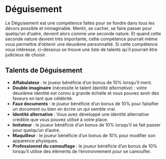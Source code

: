 # Déguisement

Le Déguisement est une compétence faites pour se fondre dans tous les décors possible et inimaginable. Mentir, se cacher, se faire passer pour quelqu'un d'uatre, devient alors comme une seconde nature. Et quand cette seconde nature devient très importante, cette compétence pourrait même vous permettre d'obtenir une deuxième personnalité. Si cette compétence vous intéresse, ci-dessous se trouve une liste de talents qu'il pourrait être judicieux de choisir.

## Talents de Déguisement

- **Affabulateur** : le joueur bénéficie d'un bonus de 10% lorsqu'il ment.
- **Double imaginaire** (nécessite le talent *Identité alternative*) : votre deuxième identité est connu à grande échelle et vous pouvez avoir des faveurs en tant que célébrité. 
- **Faux documents** : le joueur bénéficie d'un bonus de 10% pour falisifier un document ou bien en écrire un qui semble vrai.
- **Identité alternative** : Vous avez développé une identité alternative crédible que vous pouvez utilisé à votre place.
- **Imitateur** : le joueur bénéficie d'un bonus de 10% lorsqu'il se fait passer pour quelqu'un d'autre.
- **Maquilleur** : le joueur bénéficie d'un bonus de 10% pour modifier son apparence physiques. 
- **Professionnel du camouflage** : le joueur bénéficie d'un bonus de 10% lorsqu'il utilise des éléments de l'environnement pour se camoufler.

